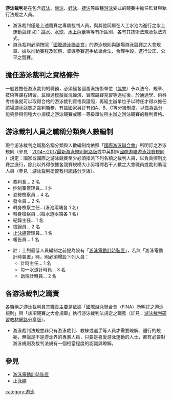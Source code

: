 '''游泳裁判'''是在包含[[蝶泳|蝶泳]]、[[仰泳|仰泳]]、[[蛙泳|蛙泳]]、[[捷泳|捷泳]]等四種[[游泳|游泳]]姿式的競賽中擔任監督與執行法規之人員。
*游泳裁判僅是上述競賽之專屬裁判人員，與其他同屬在人工水池內進行之水上運動競賽 如：[[跳水|跳水]]、[[水球|水球]]、[[水上芭蕾|水上芭蕾]]等等有所區別，各有其技術法規及執法方式。
*游泳裁判必須按照「[[國際游泳聯合會|國際游泳聯合會]]」的游泳規則與該場游泳競賽之大會規章，據以推動賽程及監察、督導參賽選手依循合法、合理手段，進行公正、公平之競賽。

== 擔任游泳裁判之資格條件 ==

一般要擔任游泳裁判的職務，必須經各國游泳技術單位（[[協會|協會]]）予以法令、規章、技術等課程研習，並經過模擬實況操演、實際競賽見習等過程後，於通過學、術科考核後就可以取得合格的游泳裁判資格與證照，再經主辦單位予以聘任才得以擔任該場游泳競賽之裁判職務，有些國家另訂有如A、B、C等分級制度，以做為區分能夠參與何種大小規模之游泳競賽或哪一等級單位所主辦之游泳競賽的裁判資格。


== 游泳裁判人員之職稱分類與人數編制 ==

現今游泳裁判之職務名稱分類與人數編制均依照「[[國際游泳聯合會|國際游泳聯合會]]」所明訂之游泳規則（參見：[https://web.archive.org/web/20140202140152/http://tysrca.myweb.hinet.net/doc/sw_rules.htm 2014～2017最新游泳規則網路版]或中英對照[http://www.hkssf-nt.org.hk/district/primary/Rules/FIFA(2005-2009).pdf 國際游聯游泳競賽規則] {{Wayback|url=http://www.hkssf-nt.org.hk/district/primary/Rules/FIFA(2005-2009).pdf |date=20160304200732 }}）規定：國家或國際之游泳競賽至少必須指派下列名額之裁判人員，以負責控制比賽之進行，除此以外得依據各競賽規模大小另增聘若干人數之大會職員或裁判助理人員（參見：[https://web.archive.org/web/20121028025811/http://ppk4567.myweb.hinet.net/sw_bg/referee2008_A.htm 游泳裁判研習教材網路分享版]）。

*裁判長... 2 名
*控制室管理員... 1 名
*姿勢檢察員... 4 名
*發令員... 2 名
*轉身檢察主任...(泳池兩端各 1 名)
*轉身檢察員...(每水道兩端各 1 名)
*紀錄主任... 1 名
*檢錄員... 2 名
*[[止泳繩|止泳繩]]管理員... 1 名
*報告員... 1 名


*註：上列最低人員編制之前提為設有「[[游泳電動計時裝置|游泳電動計時裝置]]」，若無「游泳電動計時裝置」時，則必須增設下列人員：
**計時主任... 1 名
**每一水道計時員... 3 名
**助理計時員... 2 名

== 各游泳裁判之職責 ==

各職稱之游泳裁判員其職責主要是依據「[[國際游泳聯合會|國際游泳聯合會]]（FINA）所明訂之游泳規則」與「該項競賽之大會規章」執行游泳裁判法規定之職務（詳見：[https://web.archive.org/web/20121028025811/http://ppk4567.myweb.hinet.net/sw_bg/referee2008_A.htm 游泳裁判研習教材網路分享版]）。

*游泳裁判法規並非只有游泳裁判、教練或選手等人員才需要瞭解、遵行的規範，無論是不是游泳界的專業人員，只要是喜愛游泳運動的人士，都有必要對游泳規則及裁判法規有一個相當程度的認識與瞭解。

== 參見 ==
*[[游泳電動計時裝置|游泳電動計時裝置]]
*[[止泳繩|止泳繩]]

[[category:游泳|category:游泳]]